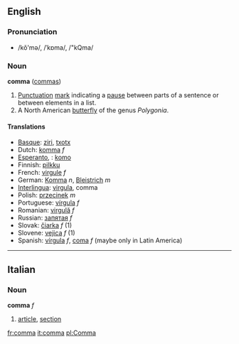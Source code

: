 ==English==
===Pronunciation===
*/kŏ'mə/, /ˈkɒma/, /"kQma/

===Noun===
'''comma''' ([[commas]])

#[[Punctuation]] [[mark]] indicating a [[pause]] between parts of a sentence or between elements in a list.
#A North American [[butterfly]] of the genus ''Polygonia''.

====Translations====
*[[Basque]]: [[ziri]], [[txotx]]
*Dutch: [[komma]] ''f''
*[[Esperanto]], {{io}}: [[komo]]
*Finnish: [[pilkku]]
*French: [[virgule]] ''f''
*German: [[Komma]] ''n'', [[Bleistrich]] ''m''
*[[Interlingua]]: [[virgula]], comma
*Polish: [[przecinek]] ''m''
*Portuguese: [[vírgula]] ''f''
*Romanian: [[virgulă]] ''f''
*Russian: [[запятая]] ''f''
*Slovak: [[čiarka]] ''f'' (1)
*Slovene: [[vejica]] ''f'' (1)
*Spanish: [[vírgula]] ''f'', [[coma]] ''f'' (maybe only in Latin America)

{{Punctuation}}

----

==Italian==
===Noun===
'''comma''' ''f''

# [[article]], [[section]]

[[fr:comma]]
[[it:comma]]
[[pl:Comma]]
